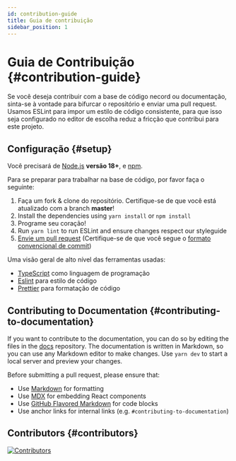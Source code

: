 ```yaml
---
id: contribution-guide
title: Guia de contribuição
sidebar_position: 1
---
```


# Guia de Contribuição {#contribution-guide}

Se você deseja contribuir com a base de código necord ou documentação, sinta-se à vontade para bifurcar o repositório e enviar uma pull request. Usamos ESLint para impor um estilo de código consistente, para que isso seja configurado no editor de escolha
reduz a fricção que contribui para este projeto.

## Configuração {#setup}

Você precisará de [Node.js](http://nodejs.org) **versão 18+**, e [npm](https://www.npmjs.com/).

Para se preparar para trabalhar na base de código, por favor faça o seguinte:

1. Faça um fork & clone do repositório. Certifique-se de que você está atualizado com a branch **master**!
2. Install the dependencies using `yarn install` or `npm install`
3. Programe seu coração!
4. Run `yarn lint` to run ESLint and ensure changes respect our styleguide
5. [Envie um pull request](https://github.com/necordjs/necord/compare) (Certifique-se de que você segue o [formato convencional de commit](https://github.com/SocketSomeone/necord/blob/main/.github/COMMIT_CONVENTION.md))

Uma visão geral de alto nível das ferramentas usadas:

- [TypeScript](https://www.typescriptlang.org/) como linguagem de programação
- [Eslint](https://eslint.org/) para estilo de código
- [Prettier](https://prettier.io/) para formatação de código

## Contributing to Documentation {#contributing-to-documentation}

If you want to contribute to the documentation, you can do so by editing the files in the [docs](https://github.com/necordjs/necord.org) repository.
The documentation is written in Markdown, so you can use any Markdown editor to make changes. Use `yarn dev` to start a local server and preview your changes.

Before submitting a pull request, please ensure that:

- Use [Markdown](https://www.markdownguide.org/) for formatting
- Use [MDX](https://mdxjs.com/) for embedding React components
- Use [GitHub Flavored Markdown](https://github.github.com/gfm/) for code blocks
- Use anchor links for internal links (e.g. `#contributing-to-documentation`)

## Contributors {#contributors}

<a href="https://github.com/necordjs/necord/graphs/contributors">
	<img src="https://contrib.rocks/image?repo=necordjs/necord" alt="Contributors" />
</a>
